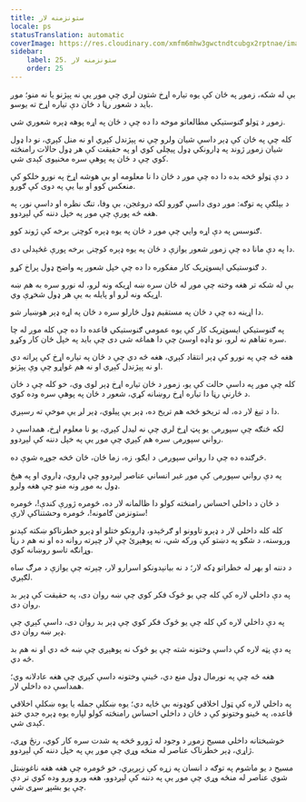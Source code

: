 ```yaml
---
title: ستونزمنه لار
locale: ps
statusTranslation: automatic
coverImage: https://res.cloudinary.com/xmfm6mhw3gwctndtcubgx2rptnae/image/upload/v1741354419/small_cover_la_gran_rebelion_28716e29d2.webp
sidebar:
    label: 25. ستونزمنه لار
    order: 25
---
```

بې له شکه، زموږ په ځان کې یوه تیاره اړخ شتون لري چې موږ یې نه پېژنو یا نه منو؛ موږ باید د شعور رڼا د ځان دې تیاره اړخ ته یوسو.

زموږ د ټولو ګنوستیکي مطالعاتو موخه دا ده چې د ځان په اړه پوهه ډېره شعوري شي.

کله چې په ځان کې ډېر داسې شیان ولرو چې نه پېژندل کېږي او نه منل کېږي، نو دا ډول شیان زموږ ژوند په ډارونکي ډول پیچلی کوي او په حقیقت کې هر ډول حالات رامنځته کوي چې د ځان په پوهې سره مخنیوی کېدی شي.

د دې ټولو څخه بده دا ده چې موږ د ځان دا نا معلومه او بې هوشه اړخ په نورو خلکو کې منعکس کوو او بیا یې په دوی کې ګورو.

د بېلګې په توګه: موږ دوی داسې ګورو لکه دروغجن، بې وفا، تنګ نظره او داسې نور، په هغه څه پورې چې موږ په خپل دننه کې لېږدوو.

ګنوسس په دې اړه وايي چې موږ د ځان په یوه ډېره کوچنۍ برخه کې ژوند کوو.

دا په دې مانا ده چې زموږ شعور یوازې د ځان په یوه ډېره کوچنۍ برخه پورې غځېدلی دی.

د ګنوستیکي ایسوټریک کار مفکوره دا ده چې خپل شعور په واضح ډول پراخ کړو.

بې له شکه تر هغه وخته چې موږ له ځان سره ښه اړیکه ونه لرو، له نورو سره به هم ښه اړیکه ونه لرو او پایله به یې هر ډول شخړې وي.

دا اړینه ده چې د ځان په مستقیم ډول څارلو سره د ځان په اړه ډېر هوښیار شو.

په ګنوستیکي ایسوټریک کار کې یوه عمومي ګنوستیکي قاعده دا ده چې کله موږ له چا سره تفاهم نه لرو، نو ډاډه اوسئ چې دا هماغه شی دی چې باید په خپل ځان کار وکړو.

هغه څه چې په نورو کې ډېر انتقاد کېږي، هغه څه دي چې د ځان په تیاره اړخ کې پراته دي او نه پېژندل کېږي او نه هم غواړو چې وې پېژنو.

کله چې موږ په داسې حالت کې یو، زموږ د ځان تیاره اړخ ډېر لوی وي، خو کله چې د ځان د څارنې رڼا دا تیاره اړخ روښانه کړي، شعور د ځان په پوهې سره وده کوي.

دا د تېغ لار ده، له تريخو څخه هم تريخ ده، ډېر یې پیلوي، ډېر لږ یې موخې ته رسېږي.

لکه څنګه چې سپوږمۍ یو پټ اړخ لري چې نه لیدل کېږي، یو نا معلوم اړخ، همداسې د رواني سپوږمۍ سره هم کېږي چې موږ یې په خپل دننه کې لېږدوو.

څرګنده ده چې دا رواني سپوږمۍ د ایګو، زه، زما ځان، ځان څخه جوړه شوې ده.

په دې رواني سپوږمۍ کې موږ غیر انساني عناصر لېږدوو چې ډاروي، ډاروي او په هیڅ ډول به موږ ونه منو چې هغه ولرو.

د ځان د داخلي احساس رامنځته کولو دا ظالمانه لار ده، څومره ژورې کندې!، څومره ستونزمن ګامونه!، څومره وحشتناکې لارې!

کله کله داخلي لار د ډېرو تاوونو او ګرځېدو، ډارونکو ختلو او ډېرو خطرناکو ښکته کېدنو وروسته، د شګو په دښتو کې ورکه شي، نه پوهېږئ چې لار چېرته روانه ده او نه هم د رڼا وړانګه تاسو روښانه کوي.

د دننه او بهر له خطراتو ډکه لار؛ د نه بیانېدونکو اسرارو لار، چېرته چې یوازې د مرګ ساه لګېږي.

په دې داخلي لاره کې کله چې یو څوک فکر کوي چې ښه روان دی، په حقیقت کې ډېر بد روان دی.

په دې داخلي لاره کې کله چې یو څوک فکر کوي چې ډېر بد روان دی، داسې کېږي چې ډېر ښه روان دی.

په دې پټه لاره کې داسې وختونه شته چې یو څوک نه پوهېږي چې ښه څه دي او نه هم بد څه دي.

هغه څه چې په نورمال ډول منع دي، ځینې وختونه داسې کېږي چې هغه عادلانه وي؛ همداسې ده داخلي لار.

په داخلي لاره کې ټول اخلاقي کوډونه بې ځایه دي؛ یوه ښکلې جمله یا یوه ښکلې اخلاقي قاعده، په ځینو وختونو کې د ځان د داخلي احساس رامنځته کولو لپاره یوه ډېره جدي خنډ کېدی شي.

خوشبختانه داخلي مسیح زموږ د وجود له ژورو څخه په شدت سره کار کوي، رنځ وړي، ژاړي، ډېر خطرناک عناصر له منځه وړي چې موږ یې په خپل دننه کې لېږدوو.

مسیح د یو ماشوم په توګه د انسان په زړه کې زېږېږي، خو څومره چې هغه هغه ناغوښتل شوي عناصر له منځه وړي چې موږ یې په دننه کې لېږدوو، هغه ورو ورو وده کوي تر دې چې یو بشپړ سړی شي.

